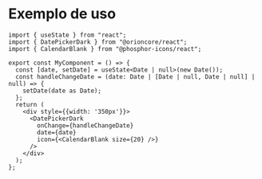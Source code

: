 
<Meta title="Form/DatePicker/Docs-DatePicker" />

# Exemplo de uso

```tsx
import { useState } from "react";
import { DatePickerDark } from "@orioncore/react";
import { CalendarBlank } from "@phosphor-icons/react";

export const MyComponent = () => {
  const [date, setDate] = useState<Date | null>(new Date());
  const handleChangeDate = (date: Date | [Date | null, Date | null] | null) => {
    setDate(date as Date);
  };
  return (
    <div style={{width: '350px'}}>
      <DatePickerDark
        onChange={handleChangeDate}
        date={date}
        icon={<CalendarBlank size={20} />}
      />
    </div>
  );
};
